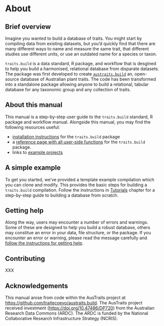 # About

## Brief overview

Imagine you wanted to build a database of traits. You might start by compiling data from existing datasets, but you'd quickly find that there are many different ways to name and measure the same trait, that different studies use different units, or use an outdated name for a species or taxon.

`traits.build` is a data standard, R package, and workflow that is desgined to help you build a harmonised, relational database from disparate datasets. The package was first developed to create  [`austraits.build`](https://github.com/traitecoevo/austraits.build/) an, open-source database of Australian plant traits. The code has been transformed into a standalone package allowing anyone to build a relational, tabular database for any taxonomic group and any collection of traits.

## About this manual

This manual is a step-by-step user guide to the `traits.build` standard, R package and workflow manual. Alongside this manual, you may find the following resources useful:

- [installation instructions](http://traitecoevo.github.io/traits.build/index.html#installation) for the `traits.build` package
- a [reference page with all user-side functions](http://traitecoevo.github.io/traits.build/reference/index.html) for the `traits.build` package. 
- links to [example projects](usage_examples.html)

## A simple example

To get you started, we've provided a template example compilation which you can clone and modify. This provides the basic steps for building a `traits.build` compilation. Follow the instructions in [Tutorials](tutorial_compilation.html) chapter for a step-by-step guide to building a database from scratch.

<!-- XXX Video? -->

## Getting help

Along the way, users may encounter a number of errors and warnings. Some of these are designed to help you build a robust database, others may constitue an error in your data, file structure, or the package. If you encounter an error or warning, please read the message carefully and [follow the instructions for getting help](help.html). 

## Contributing

XXX

## Acknowledgements

This manual arose from code within the AusTraits project at <https://github.com/traitecoevo/austraits.build>. The AusTraits project received investment (<https://doi.org/10.47486/DP720>) from the Australian Research Data Commons (ARDC). The ARDC is funded by the National Collaborative Research Infrastructure Strategy (NCRIS).

